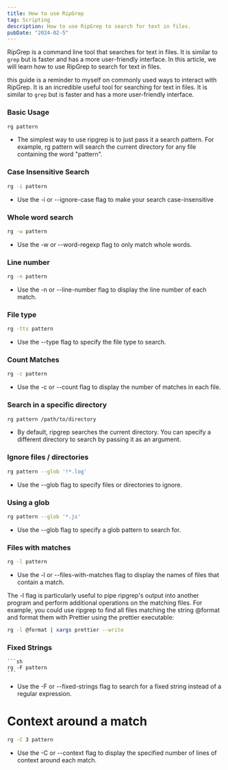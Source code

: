 ```yaml
---
title: How to use RipGrep
tag: Scripting
description: How to use RipGrep to search for text in files.
pubDate: "2024-02-5"
---
```


RipGrep is a command line tool that searches for text in files. It is similar to `grep` but is faster and has a more user-friendly interface. In this article, we will learn how to use RipGrep to search for text in files.

this guide is a reminder to myself on commonly used ways to interact with RipGrep. It is an incredible useful tool for searching for text in files. It is similar to `grep` but is faster and has a more user-friendly interface.

### Basic Usage

```sh
rg pattern
```

- The simplest way to use ripgrep is to just pass it a search pattern. For example, rg pattern will search the current directory for any file containing the word "pattern".

### Case Insensitive Search

```sh
rg -i pattern
```

- Use the -i or --ignore-case flag to make your search case-insensitive

### Whole word search

```sh
rg -w pattern
```

- Use the -w or --word-regexp flag to only match whole words.

### Line number

```sh
rg -n pattern
```

- Use the -n or --line-number flag to display the line number of each match.

### File type

```sh
rg -tts pattern
```

- Use the --type flag to specify the file type to search.

### Count Matches

```sh
rg -c pattern
```

- Use the -c or --count flag to display the number of matches in each file.

### Search in a specific directory

```sh
rg pattern /path/to/directory
```

- By default, ripgrep searches the current directory. You can specify a different directory to search by passing it as an argument.

### Ignore files / directories

```sh
rg pattern --glob '!*.log'
```

- Use the --glob flag to specify files or directories to ignore.

### Using a glob

```sh
rg pattern --glob '*.js'
```

- Use the --glob flag to specify a glob pattern to search for.

### Files with matches

```sh
rg -l pattern
```

- Use the -l or --files-with-matches flag to display the names of files that contain a match.

The -l flag is particularly useful to pipe ripgrep's output into another program and perform additional operations on the matching files. For example, you could use ripgrep to find all files matching the string @format and format them with Prettier using the prettier executable:

```sh
rg -l @format | xargs prettier --write
```

### Fixed Strings

    ```sh
    rg -F pattern
    ```

- Use the -F or --fixed-strings flag to search for a fixed string instead of a regular expression.

# Context around a match

```sh
rg -C 3 pattern
```

- Use the -C or --context flag to display the specified number of lines of context around each match.
